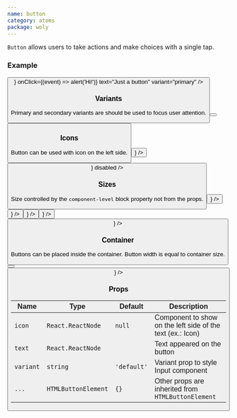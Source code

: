 ```yaml
---
name: button
category: atoms
package: woly
---
```



`Button` allows users to take actions and make choices with a single tap.

### Example

<Playground>
  <Button
    icon={<SearchIcon />}
    onClick={(event) => alert('Hi!')}
    text="Just a button"
    variant="primary"
  />
</Playground>

<!-- <ButtonExample /> -->

### Variants

Primary and secondary variants are should be used to focus user attention.

<Playground>
  <Button text="The main action on the page" variant="primary" />
  <Button text="Alternative action" variant="secondary" />
</Playground>

### Icons

Button can be used with icon on the left side.

<Playground>
  <Button text="Icon on the left" variant="primary" icon={<PlusIcon />} />
  <Button
    text="Disabled button"
    variant="primary"
    icon={<SearchIcon />}
    disabled
  />
</Playground>

### Sizes

Size controlled by the `component-level` block property not from the props.

<Playground>
  <block.S>
    <Button variant="primary" text="Small" icon={<PlusIcon />} />
  </block.S>
  <block.M>
    <Button variant="primary" text="Normal" icon={<PlusIcon />} />
  </block.M>
  <block.L>
    <Button variant="primary" text="Large" icon={<PlusIcon />} />
  </block.L>
  <block.XL>
    <Button variant="primary" text="Extra Large" icon={<PlusIcon />} />
  </block.XL>
  <block.H>
    <Button variant="primary" text="Huge" icon={<PlusIcon />} />
  </block.H>
</Playground>

### Container

Buttons can be placed inside the container. Button width is equal to container size.

<Playground direction="horizontal">
  <block.S>
    <Button variant="primary" text="Small" />
  </block.S>
  <block.S>
    <Button variant="primary" text="Small" icon={<PlusIcon />} />
  </block.S>
</Playground>

### Props

| Name      | Type                | Default     | Description                                                |
| --------- | ------------------- | ----------- | ---------------------------------------------------------- |
| `icon`    | `React.ReactNode`   | `null`      | Component to show on the left side of the text (ex.: Icon) |
| `text`    | `React.ReactNode`   |             | Text appeared on the button                                |
| `variant` | `string`            | `'default'` | Variant prop to style Input component                      |
| `...`     | `HTMLButtonElement` | `{}`        | Other props are inherited from `HTMLButtonElement`         |
